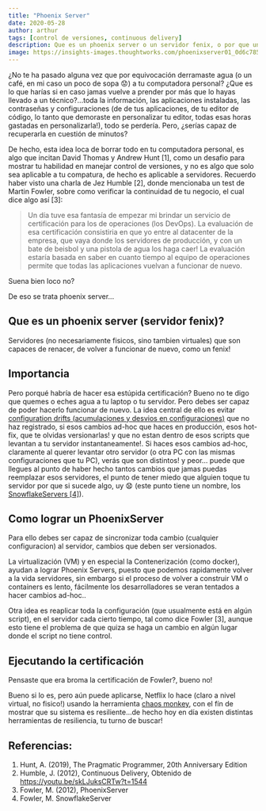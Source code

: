 ```yaml
---
title: "Phoenix Server"
date: 2020-05-28
author: arthur
tags: [control de versiones, continuous delivery]
description: Que es un phoenix server o un servidor fenix, o por que un servidor debe ser capaz de volver a nacer
image: https://insights-images.thoughtworks.com/phoenixserver01_0d6c7858197a30f0db1a59abbaa39119.png
---
```


¿No te ha pasado alguna vez que por equivocación derramaste agua (o un café, en mi caso un poco de sopa 😟) a tu computadora personal? ¿Que es lo que harías si en caso jamas vuelve a prender por más que lo hayas llevado a un técnico?...toda la información, las aplicaciones instaladas, las contraseñas y configuraciones (de de tus aplicaciones, de tu editor de código, lo tanto que demoraste en personalizar tu editor, todas esas horas gastadas en personalizarla!), todo se perdería. Pero, ¿serías capaz de recuperarla en cuestión de minutos?

De hecho, esta idea loca de borrar todo en tu computadora personal, es algo que incitan David Thomas y Andrew Hunt [1], como un desafio para mostrar tu habilidad en manejar control de versiones, y no es algo que solo sea aplicable a tu compatura, de hecho es aplicable a servidores. Recuerdo haber visto una charla de Jez Humble [2], donde mencionaba un test de Martin Fowler, sobre como verificar la continuidad de tu negocio, el cual dice algo así [3]:

> Un día tuve esa fantasía de empezar mi brindar un servicio de certificación para los de operaciones (los DevOps). La evaluación de esa certificación consistiria en que yo entre al datacenter de la empresa, que vaya donde los servidores de producción, y con un bate de beisbol y una pistola de agua los haga caer! La evaluación estaría basada en saber en cuanto tiempo al equipo de operaciones permite que todas las aplicaciones vuelvan a funcionar de nuevo.

Suena bien loco no?

De eso se trata phoenix server...

## Que es un phoenix server (servidor fenix)?

Servidores (no necesariamente fisicos, sino tambien virtuales) que son capaces de renacer, de volver a funcionar de nuevo, como un fenix!

## Importancia

Pero porqué habría de hacer esa estúpida certificación? Bueno no te digo que quemes o eches agua a tu laptop o tu servidor. Pero debes ser capaz de poder hacerlo funcionar de nuevo. La idea central de ello es evitar [configuration drifts (acumulaciones y desvios en configuraciones)](http://kief.com/configuration-drift.html) que no haz registrado, si esos cambios ad-hoc que haces en producción, esos hot-fix, que te olvidas versionarlas! y que no estan dentro de esos scripts que levantan a tu servidor instantaneamente!. Si haces esos cambios ad-hoc, claramente al querer levantar otro servidor (o otra PC con las mismas configuraciones que tu PC), verás que son distintos! y peor... puede que llegues al punto de haber hecho tantos cambios que jamas puedas reemplazar esos servidores, el punto de tener miedo que alguien toque tu servidor por que si sucede algo, uy 😧 (este punto tiene un nombre, los [SnowflakeServers [4]](https://martinfowler.com/bliki/SnowflakeServer.html)).

## Como lograr un PhoenixServer

Para ello debes ser capaz de sincronizar toda cambio (cualquier configuracion) al servidor, cambios que deben ser versionados.

La virtualización (VM) y en especial la Contenerización (como docker), ayudan a lograr Phoenix Servers, puesto que podemos rapidamente volver a la vida servidores, sin embargo si el proceso de volver a construir VM o containers es lento, fácilmente los desarrolladores se veran tentados a hacer cambios ad-hoc..

Otra idea es reaplicar toda la configuración (que usualmente está en algún script), en el servidor cada cierto tiempo, tal como dice Fowler [3], aunque esto tiene el problema de que quiza se haga un cambio en algún lugar donde el script no tiene control.

## Ejecutando la certificación

Pensaste que era broma la certificación de Fowler?, bueno no!

Bueno si lo es, pero aún puede aplicarse, Netflix lo hace (claro a nivel virtual, no fisico!) usando la herramienta [chaos monkey](http://techblog.netflix.com/2011/07/netflix-simian-army.html), con el fín de mostrar que su sistema es resiliente...de hecho hoy en día existen distintas herramientas de resiliencia, tu turno de buscar!

## Referencias:

1. Hunt, A. (2019), The Pragmatic Programmer, 20th Anniversary Edition
2. Humble, J. (2012), Continuous Delivery, Obtenido de https://youtu.be/skLJuksCRTw?t=1544
3. Fowler, M. (2012), PhoenixServer
4. Fowler, M. SnowflakeServer
